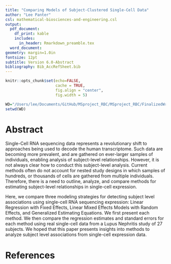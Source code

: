 ```yaml
---
title: "Comparing Models of Subject-Clustered Single-Cell Data"
author: "Lee Panter"
csl: mathematical-biosciences-and-engineering.csl
output:
  pdf_document: 
    df_print: kable
    includes:
      in_header: Rmarkdown_preamble.tex
  word_document: 
geometry: margin=1.0in
fontsize: 12pt
subtitle: Version 6.0-Abstract
bibliography: Bib_AccRefSheet.bib
---
```



<!------------------------------------------------------------------------------>
<!--  ####  KNITR Setup & Script Information   #### -->
<!------------------------------------------------------------------------------>

<!--  ####  KNITR Specs   #### -->
```r
knitr::opts_chunk$set(echo=FALSE, 
                      cache = TRUE, 
                      fig.align = "center",
                      fig.width = 5)
```


<!-- ####	 Set Working Directory	 ####   -->
```r
WD="/Users/lee/Documents/GitHub/MSproject_RBC/MSproject_RBC/FinalizedWriteUps/v6/1 Abstract"
setwd(WD)
```
<!------------------------------------------------------------------------------>


<!------------------------------------------------------------------------------>

# Abstract

Single-Cell RNA sequencing data represents a revolutionary shift to approaches being used to decode the human transcriptome. Such data are becoming more prevalent, and are gathered on ever-larger samples of individuals, enabling analysis of subject-level relationships.  However, it is not always clear how to conduct this subject-level analysis.  Current methods often do not account for nested study designs in which samples of hundreds, or thousands of cells are gathered from multiple individuals.  Therefore, there is a need to outline, analyze, and compare methods for estimating subject-level relationships in single-cell expression.  

Here, we compare three modeling strategies for detecting subject level associations using single-cell RNA sequencing expression: Linear Regression with Fixed Effects, Linear Mixed Effects Models with Random Effects, and Generalized Estimating Equations.  We first present each method.  We then compare the regression estimates and standard errors for each method using real single-cell data from a Lupus Nephritis study of 27 subjects.  We hoped that this paper presents insights into methods to analyze subject level associations from single-cell expression data.
<!------------------------------------------------------------------------------>


# References

\bibliography{Bib_AccRefSheet}

